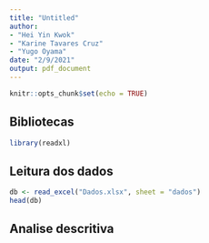 ```yaml
---
title: "Untitled"
author:
- "Hei Yin Kwok"
- "Karine Tavares Cruz"
- "Yugo Oyama"
date: "2/9/2021"
output: pdf_document
---
```




```r
knitr::opts_chunk$set(echo = TRUE)
```

## Bibliotecas
```r
library(readxl)
```


## Leitura dos dados
```r
db <- read_excel("Dados.xlsx", sheet = "dados")
head(db)
```

## Analise descritiva
